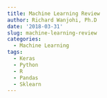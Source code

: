 ```yaml
---
title: Machine Learning Review
author: Richard Wanjohi, Ph.D
date: '2018-03-31'
slug: machine-learning-review
categories:
  - Machine Learning
tags:
  - Keras
  - Python
  - R
  - Pandas
  - Sklearn
---
```


